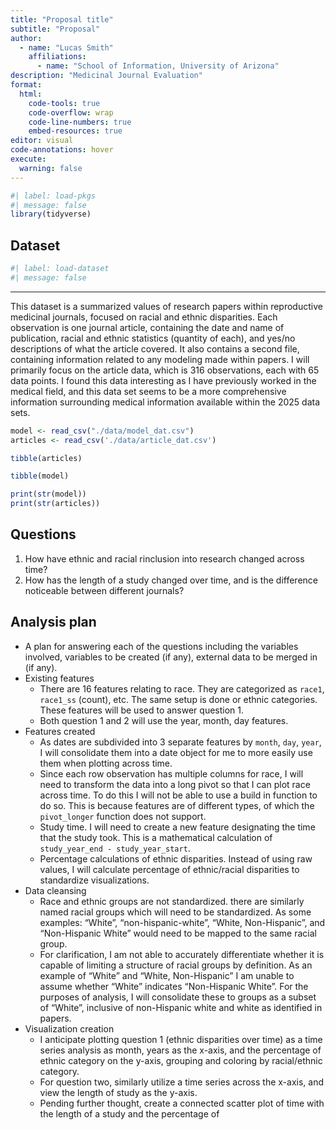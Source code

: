 ```yaml
---
title: "Proposal title"
subtitle: "Proposal"
author: 
  - name: "Lucas Smith"
    affiliations:
      - name: "School of Information, University of Arizona"
description: "Medicinal Journal Evaluation"
format:
  html:
    code-tools: true
    code-overflow: wrap
    code-line-numbers: true
    embed-resources: true
editor: visual
code-annotations: hover
execute:
  warning: false
---
```


```r
#| label: load-pkgs
#| message: false
library(tidyverse)
```

## Dataset

```r
#| label: load-dataset
#| message: false
```

------------------------------------------------------------------------

This dataset is a summarized values of research papers within reproductive medicinal journals, focused on racial and ethnic disparities. Each observation is one journal article, containing the date and name of publication, racial and ethnic statistics (quantity of each), and yes/no descriptions of what the article covered. It also contains a second file, containing information related to any modeling made within papers. I will primarily focus on the article data, which is 316 observations, each with 65 data points. I found this data interesting as I have previously worked in the medical field, and this data set seems to be a more comprehensive information surrounding medical information available within the 2025 data sets.

```r
model <- read_csv("./data/model_dat.csv")
articles <- read_csv('./data/article_dat.csv')
```

```r
tibble(articles)
```

```r
tibble(model)
```

```r
print(str(model))
print(str(articles))
```

## Questions

1.  How have ethnic and racial rinclusion into research changed across time?
2.  How has the length of a study changed over time, and is the difference noticeable between different journals?

## Analysis plan

-   A plan for answering each of the questions including the variables involved, variables to be created (if any), external data to be merged in (if any).
-   Existing features
    -   There are 16 features relating to race. They are categorized as `race1`, `race1_ss` (count), etc. The same setup is done or ethnic categories. These features will be used to answer question 1.
    -   Both question 1 and 2 will use the year, month, day features.
-   Features created
    -   As dates are subdivided into 3 separate features by `month`, `day`, `year`, I will consolidate them into a date object for me to more easily use them when plotting across time.
    -   Since each row observation has multiple columns for race, I will need to transform the data into a long pivot so that I can plot race across time. To do this I will not be able to use a build in function to do so. This is because features are of different types, of which the `pivot_longer` function does not support.
    -   Study time. I will need to create a new feature designating the time that the study took. This is a mathematical calculation of `study_year_end - study_year_start`.
    -   Percentage calculations of ethnic disparities. Instead of using raw values, I will calculate percentage of ethnic/racial disparities to standardize visualizations.
-   Data cleansing
    -   Race and ethnic groups are not standardized. there are similarly named racial groups which will need to be standardized. As some examples: "White", "non-hispanic-white", "White, Non-Hispanic", and "Non-Hispanic White" would need to be mapped to the same racial group.
    -   For clarification, I am not able to accurately differentiate whether it is capable of limiting a structure of racial groups by definition. As an example of "White" and "White, Non-Hispanic" I am unable to assume whether "White" indicates "Non-Hispanic White". For the purposes of analysis, I will consolidate these to groups as a subset of "White", inclusive of non-Hispanic white and white as identified in papers.
-   Visualization creation
    -   I anticipate plotting question 1 (ethnic disparities over time) as a time series analysis as month, years as the x-axis, and the percentage of ethnic category on the y-axis, grouping and coloring by racial/ethnic category.
    -   For question two, similarly utilize a time series across the x-axis, and view the length of study as the y-axis.
    -   Pending further thought, create a connected scatter plot of time with the length of a study and the percentage of
